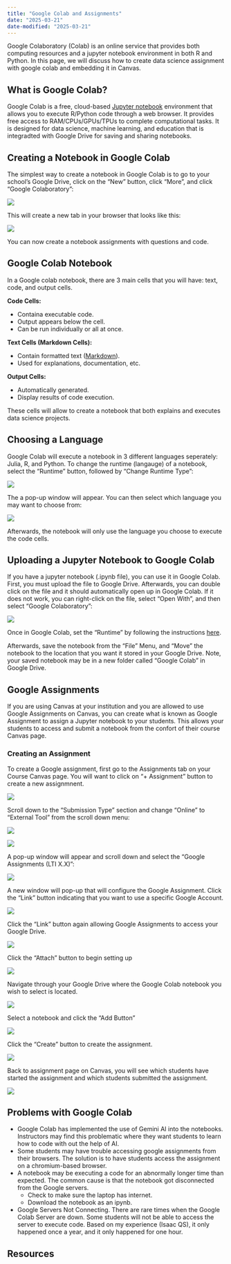 ```yaml
---
title: "Google Colab and Assignments"
date: "2025-03-21"
date-modified: "2025-03-21"
---
```


Google Colaboratory (Colab) is an online service that provides both computing resources and a jupyter notebook environment in both R and Python. In this page, we will discuss how to create data science assignment with google colab and embedding it in Canvas. 

## What is Google Colab?

Google Colab is a free, cloud-based [Jupyter notebook](https://jupyter.org/) environment that allows you to execute R/Python code through a web browser. It provides free access to RAM/CPUs/GPUs/TPUs to complete computational tasks. It is designed for data science, machine learning, and education that is integradted with Google Drive for saving and sharing notebooks.

## Creating a Notebook in Google Colab

The simplest way to create a notebook in Google Colab is to go to your school's Google Drive, click on the "New" button, click "More", and click "Google Colaboratory":

![](img/gc_1.png)

This will create a new tab in your browser that looks like this:

![](img/gc_2.png)

You can now create a notebook assignments with questions and code.

## Google Colab Notebook

In a Google colab notebook, there are 3 main cells that you will have: text, code, and output cells.

**Code Cells:**

- Containa executable code.
- Output appears below the cell.
- Can be run individually or all at once.

**Text Cells (Markdown Cells):**

- Contain formatted text ([Markdown](https://quarto.org/docs/authoring/markdown-basics.html)).
- Used for explanations, documentation, etc.

**Output Cells:**

- Automatically generated.
- Display results of code execution.

These cells will allow to create a notebook that both explains and executes data science projects.

## Choosing a Language

Google Colab will execute a notebook in 3 different languages seperately: Julia, R, and Python. To change the runtime (langauge) of a notebook, select the "Runtime" button, followed by "Change Runtime Type":

![](img/gc_3.png)

The a pop-up window will appear. You can then select which language you may want to choose from:

![](img/gc_4.png)

Afterwards, the notebook will only use the language you choose to execute the code cells.

## Uploading a Jupyter Notebook to Google Colab

If you have a jupyter notebook (.ipynb file), you can use it in Google Colab. First, you must upload the file to Google Drive. Afterwards, you can double click on the file and it should automatically open up in Google Colab. If it does not work, you can right-click on the file, select "Open With", and then select "Google Colaboratory":

![](img/gc_19.png)

Once in Google Colab, set the "Runtime" by following the instructions [here](#choosing-a-language).

Afterwards, save the notebook from the "File" Menu, and "Move" the notebook to the location that you want it stored in your Google Drive. Note, your saved notebook may be in a new folder called "Google Colab" in Google Drive.


## Google Assignments

If you are using Canvas at your institution and you are allowed to use Google Assignments on Canvas, you can create what is known as Google Assignment to assign a Jupyter notebook to your students. This allows your students to access and submit a notebook from the confort of their course Canvas page. 

### Creating an Assignment

To create a Google assignment, first go to the Assignments tab on your Course Canvas page. You will want to click on "+ Assignment" button to create a new assignmnent.

![](img/gc_5.png){group="my-group"}

Scroll down to the "Submission Type" section and change "Online" to "External Tool" from the scroll down menu:

![](img/gc_6.png){group="my-group"}

![](img/gc_8.png){group="my-group"}

A pop-up window will appear and scroll down and select the "Google Assignments (LTI X.X)": 

![](img/gc_10.png){group="my-group"}

A new window will pop-up that will configure the Google Assignment. Click the "Link" button indicating that you want to use a specific Google Account.

![](img/gc_11.png){group="my-group"}

Click the "Link" button again allowing Google Assignments to access your Google Drive.

![](img/gc_12.png){group="my-group"}

Click the "Attach" button to begin setting up 

![](img/gc_13.png){group="my-group"}

Navigate through your Google Drive where the Google Colab notebook you wish to select is located.

![](img/gc_14.png){group="my-group"}

Select a notebook and click the "Add Button"

![](img/gc_16.png){group="my-group"}

Click the "Create" button to create the assignment.

![](img/gc_17.png){group="my-group"}


Back to assignment page on Canvas, you will see which students have started the assignment and which students submitted the assignment.

![](img/gc_18.png){group="my-group"}


## Problems with Google Colab


- Google Colab has implemented the use of Gemini AI into the notebooks. Instructors may find this problematic where they want students to learn how to code with out the help of AI.
- Some students may have trouble accessing google assignments from their browsers. The solution is to have students access the assignment on a chromium-based browser.
- A notebook may be executing a code for an abnormally longer time than expected. The common cause is that the notebook got disconnected from the Google servers.
    - Check to make sure the laptop has internet.
    - Download the notebook as an ipynb.
- Google Servers Not Connecting. There are rare times when the Google Colab Server are down. Some students will not be able to access the server to execute code. Based on my experience (Isaac QS), it only happened once a year, and it only happened for one hour.



## Resources
